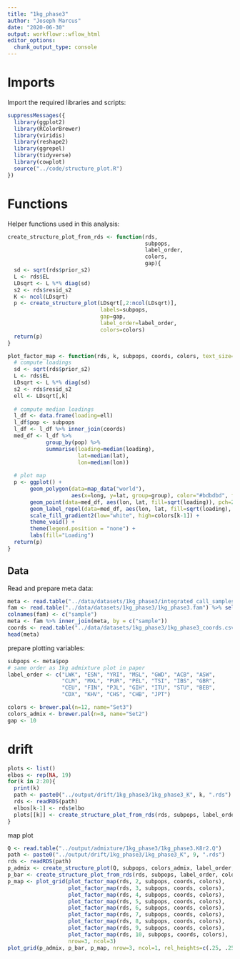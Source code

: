 ```yaml
---
title: "1kg_phase3"
author: "Joseph Marcus"
date: "2020-06-30"
output: workflowr::wflow_html
editor_options:
  chunk_output_type: console
---
```


# Imports

Import the required libraries and scripts:

```r
suppressMessages({
  library(ggplot2)
  library(RColorBrewer)
  library(viridis)
  library(reshape2)
  library(ggrepel)
  library(tidyverse)
  library(cowplot)
  source("../code/structure_plot.R")
})
```

# Functions

Helper functions used in this analysis:

```r
create_structure_plot_from_rds <- function(rds, 
                                           subpops, 
                                           label_order, 
                                           colors, 
                                           gap){
  sd <- sqrt(rds$prior_s2)
  L <- rds$EL
  LDsqrt <- L %*% diag(sd)
  s2 <- rds$resid_s2
  K <- ncol(LDsqrt)
  p <- create_structure_plot(LDsqrt[,2:ncol(LDsqrt)],
                             labels=subpops, 
                             gap=gap,
                             label_order=label_order,
                             colors=colors)
  return(p)
}

plot_factor_map <- function(rds, k, subpops, coords, colors, text_size=2){
  # compute loadings
  sd <- sqrt(rds$prior_s2)
  L <- rds$EL
  LDsqrt <- L %*% diag(sd)
  s2 <- rds$resid_s2
  ell <- LDsqrt[,k]
  
  # compute median loadings
  l_df <- data.frame(loading=ell)
  l_df$pop <- subpops
  l_df <- l_df %>% inner_join(coords)
  med_df <- l_df %>% 
            group_by(pop) %>% 
            summarise(loading=median(loading), 
                      lat=median(lat), 
                      lon=median(lon))
  
  # plot map
  p <- ggplot() + 
       geom_polygon(data=map_data("world"), 
                    aes(x=long, y=lat, group=group), color="#bdbdbd", fill="#bdbdbd") +
       geom_point(data=med_df, aes(lon, lat, fill=sqrt(loading)), pch=21) +     
       geom_label_repel(data=med_df, aes(lon, lat, fill=sqrt(loading), label=pop), size=text_size) +
       scale_fill_gradient2(low="white", high=colors[k-1]) + 
       theme_void() + 
       theme(legend.position = "none") +
       labs(fill="Loading") 
  return(p)
}
```

## Data

Read and prepare meta data:

```r
meta <- read.table("../data/datasets/1kg_phase3/integrated_call_samples_v3.20130502.ALL.panel", header=T)
fam <- read.table("../data/datasets/1kg_phase3/1kg_phase3.fam") %>% select(V1)
colnames(fam) <- c("sample")
meta <- fam %>% inner_join(meta, by = c("sample"))
coords <- read.table("../data/datasets/1kg_phase3/1kg_phase3_coords.csv", sep=",", header=TRUE)
head(meta)
```

prepare plotting variables:

```r
subpops <- meta$pop
# same order as 1kg admixture plot in paper
label_order <- c("LWK", "ESN", "YRI", "MSL", "GWD", "ACB", "ASW",
                 "CLM", "MXL", "PUR", "PEL", "TSI", "IBS", "GBR", 
                 "CEU", "FIN", "PJL", "GIH", "ITU", "STU", "BEB",
                 "CDX", "KHV", "CHS", "CHB", "JPT")

colors <- brewer.pal(n=12, name="Set3")
colors_admix <- brewer.pal(n=8, name="Set2")
gap <- 10
```

# drift

```r
plots <- list()
elbos <- rep(NA, 19)
for(k in 2:20){
  print(k)
  path <- paste0("../output/drift/1kg_phase3/1kg_phase3_K", k, ".rds")
  rds <- readRDS(path)
  elbos[k-1] <- rds$elbo
  plots[[k]] <- create_structure_plot_from_rds(rds, subpops, label_order, colors, gap)
}
```

map plot

```r
Q <- read.table("../output/admixture/1kg_phase3/1kg_phase3.K8r2.Q")
path <- paste0("../output/drift/1kg_phase3/1kg_phase3_K", 9, ".rds")
rds <- readRDS(path)
p_admix <- create_structure_plot(Q, subpops, colors_admix, label_order, gap)
p_bar <- create_structure_plot_from_rds(rds, subpops, label_order, colors, gap)
p_map <- plot_grid(plot_factor_map(rds, 2, subpops, coords, colors),
                   plot_factor_map(rds, 3, subpops, coords, colors),
                   plot_factor_map(rds, 4, subpops, coords, colors),
                   plot_factor_map(rds, 5, subpops, coords, colors),
                   plot_factor_map(rds, 6, subpops, coords, colors),
                   plot_factor_map(rds, 7, subpops, coords, colors),
                   plot_factor_map(rds, 8, subpops, coords, colors),
                   plot_factor_map(rds, 9, subpops, coords, colors),
                   plot_factor_map(rds, 10, subpops, coords, colors),
                   nrow=3, ncol=3)
plot_grid(p_admix, p_bar, p_map, nrow=3, ncol=1, rel_heights=c(.25, .25, 1)) + ggsave("test.png", width=8, height=8)
```